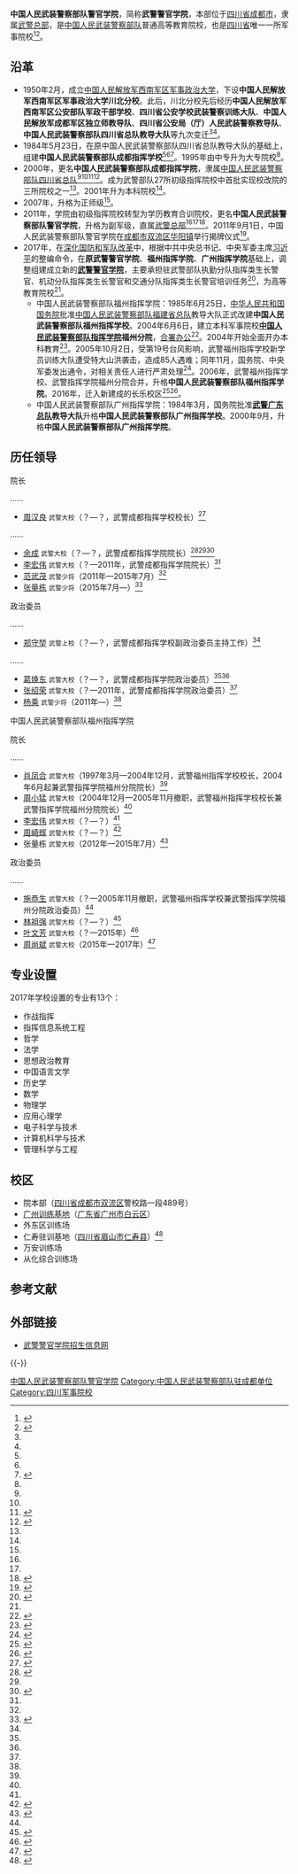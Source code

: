 {{高校
|名称    =中国人民武装警察部队警官学院
|外文名  =
|图像    =[[File:Chinese_People's_Armed_Police_Force_(CAPF)_cap_insignia.svg|200px]]
|图像说明=[[中华人民共和国人民警察警徽|人民武装警察帽徽]]
|校训    =
|建校    =2017年
|闭校    =
|类型    =武警军事高校
|校长    =
|院长    =
|头衔    =政治委员
|头衔者 =
|书记    =
|教师    =
|职工    =
|学生    =
|地址    ={{CHN}}[[四川省|四川省]][[成都市|成都市]][[双流区|双流区]]警校路一段489号
|校园环境=
|面积    =
|代表色  =
|隶属    =[[武警总部|武警总部]]
|邮编    =
|电话    =
|网站    ={{URL|http://www.wjcd.net}}
|标志    =
|脚注    =
}}

'''中国人民武装警察部队警官学院'''，简称'''武警警官学院'''，本部位于[[四川省|四川省]][[成都市|成都市]]，隶属[[武警总部|武警总部]]，是[[中国人民武装警察部队|中国人民武装警察部队]]普通高等教育院校，也是[[四川省|四川省]]唯一一所军事院校<ref name=jj>{{Cite web|url =http://www.wjcd.net|title =武警警官学院简介|author =|date =|publisher =武警警官学院招生信息网|language =|accessdate =2017-06-11|quote =|deadurl =yes|archiveurl =https://web.archive.org/web/20170612154950/http://www.wjcd.net/|archivedate =2017-06-12}}</ref><ref name=xunli>{{Cite web  |url =http://www.81.cn/jwgz/2017-06/09/content_7632781.htm  |title =2017军校巡礼第十三站：武警警官学院（附报考指南）  |author =  |date =2017-06-09  |publisher =中国军网  |language =  |accessdate =  |quote =  |archive-date =2020-11-04  |archive-url =https://web.archive.org/web/20201104124900/http://www.81.cn/jwgz/2017-06/09/content_7632781.htm  |dead-url =no  }}</ref>。

== 沿革 ==
*1950年2月，成立[[中国人民解放军西南军区军事政治大学|中国人民解放军西南军区军事政治大学]]，下设'''中国人民解放军西南军区军事政治大学川北分校'''。此后，川北分校先后经历'''中国人民解放军西南军区公安部队军政干部学校'''、'''四川省公安学校武装警察训练大队'''、'''中国人民解放军成都军区独立师教导队'''、'''四川省公安局（厅）人民武装警察教导队'''、'''中国人民武装警察部队四川省总队教导大队'''等九次变迁<ref name=jj/><ref name=xunli/>。
*1984年5月23日，在原中国人民武装警察部队四川省总队教导大队的基础上，组建'''中国人民武装警察部队成都指挥学校'''<ref name=jj/><ref name=xunli/><ref name=sichuan>{{Cite web |url = http://sichuan.scol.com.cn/cddt/20040528/2004528114516.htm |title = 武警成都指挥学院喜迎校庆二十周年 |author =  |date = 2004-05-28 |publisher = 四川在线 |language =  |accessdate =  |quote =  |archive-date = 2004-06-17 |archive-url = https://web.archive.org/web/20040617034224/http://sichuan.scol.com.cn/cddt/20040528/2004528114516.htm |dead-url = no }}</ref>。1995年由中专升为大专院校<ref name=zgjw/>。
*2000年，更名'''中国人民武装警察部队成都指挥学院'''，隶属[[中国人民武装警察部队四川省总队|中国人民武装警察部队四川省总队]]<ref name=jj/><ref name=xunli/><ref>{{cite web |title = 武警成都指挥学院：抗震救灾英雄集体 |url = http://www.cnr.cn/junshi/zgwj/jxll/200901/t20090115_505211156.html |publisher = 中广网 |accessdate = 2009-01-15 |archive-date = 2012-04-19 |archive-url = https://web.archive.org/web/20120419160541/http://www.cnr.cn/junshi/zgwj/jxll/200901/t20090115_505211156.html |dead-url = no }}</ref><ref>{{cite web |title = 武警成都指挥学院学员在遇难者墓地致哀 |url = http://news.sina.com.cn/c/p/2008-06-12/232715732875.shtml |publisher = 新浪 |date = 2008-06-12 |accessdate = 2011-03-10 |archive-date = 2020-11-04 |archive-url = https://web.archive.org/web/20201104153927/http://news.sina.com.cn/c/p/2008-06-12/232715732875.shtml |dead-url = no }}</ref>。成为武警部队27所初级指挥院校中首批实现校改院的三所院校之一<ref name=sichuan/>。2001年升为本科院校<ref name=zgjw/>。
*2007年，升格为正师级<ref name=zgjw/>。
*2011年，学院由初级指挥院校转型为学历教育合训院校，更名'''中国人民武装警察部队警官学院'''，升格为副军级，直属[[武警总部|武警总部]]<ref name=jj/><ref name=xunli/><ref name=zgjw>{{Cite web  |url =http://www.81.cn/rdzt/2014/0421bkjx/2015-05/07/content_6478327.htm  |title =武警警官学院简介  |author =  |date =2015-05-07  |publisher =中国军网  |language =  |accessdate =  |quote =  |archive-date =2020-11-04  |archive-url =https://web.archive.org/web/20201104170748/http://www.81.cn/rdzt/2014/0421bkjx/2015-05/07/content_6478327.htm  |dead-url =no  }}</ref>。2011年9月1日，中国人民武装警察部队警官学院在[[成都市|成都市]][[双流区|双流区]][[华阳街道|华阳镇]]举行揭牌仪式<ref name=sichchl>{{Cite web|url = http://local.newssc.org/system/2011093/001345184.html|title = 成都：武警警官学院在蓉正式揭牌成立|author = |date = 2011-09-03|publisher = 四川新闻网|language = |accessdate = |quote = |archive-url = https://web.archive.org/web/20120625065350/http://local.newssc.org/system/2011093/001345184.html|archive-date = 2012-06-25|dead-url = yes}}</ref>。
*2017年，在[[深化国防和军队改革|深化国防和军队改革]]中，根据中共中央总书记、中央军委主席[[习近平|习近平]]的整编命令，在'''原武警警官学院'''、'''福州指挥学院'''、'''广州指挥学院'''基础上，调整组建成立新的'''[[武警警官学院|武警警官学院]]'''，主要承担驻武警部队执勤分队指挥类生长警官、机动分队指挥类生长警官和交通分队指挥类生长警官培训任务<ref>{{cite web|title=2019军校招生简章第五站：武警警官学院|url=http://www.81.cn/201311jxjjh/2019-05/27/content_9514851.htm?from=singlemessage|publisher=中国军网|accessdate=2019-05-27|archive-date=2020-11-04|archive-url=https://web.archive.org/web/20201104073945/http://www.81.cn/201311jxjjh/2019-05/27/content_9514851.htm?from=singlemessage|dead-url=no}}</ref>，为高等教育院校<ref name=jj/>。
**中国人民武装警察部队福州指挥学院：1985年6月25日，[[中华人民共和国国务院|中华人民共和国国务院]]批准[[中国人民武装警察部队福建省总队|中国人民武装警察部队福建省总队]]教导大队正式改建'''中国人民武装警察部队福州指挥学校'''。2004年6月6日，建立本科军事院校'''[[中国人民武装警察部队指挥学院|中国人民武装警察部队指挥学院]]福州分院'''，[[合署办公|合署办公]]<ref name=shengji>{{Cite web |url = http://news.sina.com.cn/o/2004-09-12/13233647811s.shtml |title = 武警福州指挥学校升级 校长肖凤合7年梦想成真 |author =  |date = 2004-09-12 |publisher = 新浪 |language =  |accessdate =  |quote =  |archive-date = 2020-11-04 |archive-url = https://web.archive.org/web/20201104172536/http://news.sina.com.cn/o/2004-09-12/13233647811s.shtml |dead-url = no }}</ref>。2004年开始全面开办本科教育<ref>{{Cite web |url = http://www.mod.gov.cn/service/2008-06/02/content_4085912.htm |title = 武警福州指挥学院 |author =  |date = 2008-06-02 |publisher = 中华人民共和国国防部 |language =  |accessdate =  |quote =  |archive-date = 2019-01-23 |archive-url = https://web.archive.org/web/20190123213140/http://www.mod.gov.cn/service/2008-06/02/content_4085912.htm |dead-url = no }}</ref>。2005年10月2日，受第19号台风影响，武警福州指挥学校新学员训练大队遭受特大山洪袭击，造成85人遇难；同年11月，国务院、中央军委发出通令，对相关责任人进行严肃处理<ref name=chuli>{{Cite web |url = http://news.xinhuanet.com/mil/2005-11/13/content_3774138.htm |title = 国务院、中央军委严肃处理福州指挥学校责任人 |author =  |date = 2005-11-13 |publisher = 新华网 |language =  |accessdate =  |quote =  |archive-date = 2005-12-01 |archive-url = https://web.archive.org/web/20051201133010/http://news.xinhuanet.com/mil/2005-11/13/content_3774138.htm |dead-url = no }}</ref>。2006年，武警福州指挥学校、武警指挥学院福州分院合并，升格'''中国人民武装警察部队福州指挥学院'''。2016年，迁入新建成的长乐校区<ref>{{Cite web |url = http://wj.81.cn/content/2017-01/22/content_7462443.htm |title = 武警福州指挥学院 |author =  |date = 2017-01-22 |publisher = 军报记者 |language =  |accessdate =  |quote =  |archive-date = 2019-01-23 |archive-url = https://web.archive.org/web/20190123213140/http://wj.81.cn/content/2017-01/22/content_7462443.htm |dead-url = no }}</ref><ref>{{Cite web |url = http://fj.people.com.cn/fuzhou/n/2015/0731/c354243-25785599.html |title = 武警福州指挥学院长乐校区将于今年9月投用 |author =  |date = 2015-07-31 |publisher = 人民网 |language =  |accessdate =  |quote =  |archive-date = 2019-01-23 |archive-url = https://web.archive.org/web/20190123213140/http://fj.people.com.cn/fuzhou/n/2015/0731/c354243-25785599.html |dead-url = no }}</ref>。
**中国人民武装警察部队广州指挥学院：1984年3月，国务院批准'''[[中国人民武装警察部队广东省总队|武警广东总队]]教导大队'''升格'''中国人民武装警察部队广州指挥学校'''。2000年9月，升格'''中国人民武装警察部队广州指挥学院'''。

==历任领导==
{{col-begin}}
{{col-2}}
;院长

……
*[[周汉良|周汉良]] <small>武警大校</small>（？—？，武警成都指挥学校校长）<ref name=daxiao>{{Cite web  |url =http://www.gov.cn/xxgk/pub/govpublic/mrlm/201103/t20110325_63748.html  |title =国务院、中央军委授予中国人民武装警察部队高文远等四百四十一人大校警衔、张振远等二千二百六十一人武警上校警衔命令（国发〔1989〕8号）  |author =  |date =1989-01-21  |publisher =中国政府网  |language =  |accessdate =  |quote =  |archive-date =2017-08-31  |archive-url =https://web.archive.org/web/20170831002504/http://www.gov.cn/xxgk/pub/govpublic/mrlm/201103/t20110325_63748.html  |dead-url =no  }}</ref>
……
*[[余成|余成]] <small>武警大校</small>（？—？，武警成都指挥学院院长）<ref name=aba>{{Cite web|url =  http://www.tobaccochina.com/news/China/society/20087/20087211641_310656.shtml|title =  四川阿坝局亲切慰问武警成都指挥学院抗震救灾一线官兵|author =  |date =  2008-07-03|publisher =  烟草在线|language =  |accessdate =  |quote =  |archive-date =  2019-05-12|archive-url =  https://web.archive.org/web/20190512012651/http://www.tobaccochina.com/news/China/society/20087/20087211641_310656.shtml|dead-url =  no}}</ref><ref name=sichuan/><ref>{{Cite web |url = http://news.163.com/06/1126/07/30RD90NV0001124J.html |title = 长漂英雄20年后再聚首 |author =  |date = 2006-11-26 |publisher = 网易 |language =  |accessdate =  |quote =  |archive-url = https://web.archive.org/web/20190123213139/http://news.163.com/06/1126/07/30RD90NV0001124J.html |archive-date = 2019-01-23 |dead-url = yes }}</ref>
*[[李宏伟|李宏伟]] <small>武警大校</small>（？—2011年，武警成都指挥学院院长）<ref name=sichchl/>
*[[范武茂|范武茂]] <small>武警少将</small>（2011年—2015年7月）<ref name=sichchl/>
*[[张量栋|张量栋]] <small>武警少将</small>（2015年7月—）<ref>{{cite web|title=武警警官学院主官调整 张量栋任院长|url=http://renshi.people.com.cn/n/2015/0715/c139617-27307430.html|publisher=人民网|date=2015-07-15|accessdate=2016-09-06|archive-date=2020-11-04|archive-url=https://web.archive.org/web/20201104150609/http://renshi.people.com.cn/n/2015/0715/c139617-27307430.html|dead-url=no}}</ref>

{{col-2}}
;政治委员

……
*[[郑守堃|郑守堃]] <small>武警上校</small>（？—？，武警成都指挥学校副政治委员主持工作）<ref name=daxiao/>
……
*[[葛焕东|葛焕东]] <small>武警大校</small>（？—？，武警成都指挥学院政治委员）<ref name=aba/><ref name=sichuan/>
*[[张绍荣|张绍荣]] <small>武警大校</small>（？—2011年，武警成都指挥学院政治委员）<ref name=sichchl/>
*[[杨乘|杨乘]] <small>武警少将</small>（2011年—）<ref name=sichchl/>
{{col-end}}

;中国人民武装警察部队福州指挥学院
{{col-begin}}
{{col-2}}
;院长

……
*[[肖凤合|肖凤合]] <small>武警大校</small>（1997年3月—2004年12月，武警福州指挥学校校长，2004年6月起兼武警指挥学院福州分院院长）<ref name=shengji/>
*[[周小猛|周小猛]] <small>武警大校</small>（2004年12月—2005年11月撤职，武警福州指挥学校校长兼武警指挥学院福州分院院长）<ref name=chuli/>
*[[李宏伟|李宏伟]] <small>武警大校</small>（？—？）<ref name=xizang/>
*[[周崎辉|周崎辉]] <small>武警大校</small>（？—？）<ref>{{Cite web|url =http://www.fj.xinhuanet.com/nnews/2010-06/29/content_20195026.htm|title =武警福建总队赴闽北抗洪救灾一线党员剪影|author =|date =2010-06-29|publisher =新华网|language =|accessdate =|quote =}}{{dead link|date=2017年11月 |bot=InternetArchiveBot |fix-attempted=yes }}</ref>
*张量栋 <small>武警大校</small>（2012年—2015年7月）<ref>{{Cite web |url = http://www.huaxia.com/thjq/jsxw/dl/2013/01/3158813.html?ejnc5 |title = 武警福州指挥学院提升国防生任职能力 |author =  |date = 2013-01-08 |publisher = 华夏经纬网 |language =  |accessdate =  |quote =  |archive-date = 2019-05-11 |archive-url = https://web.archive.org/web/20190511082054/http://www.huaxia.com/thjq/jsxw/dl/2013/01/3158813.html?ejnc5 |dead-url = no }}</ref>

{{col-2}}
; 政治委员

……
*[[施恭生|施恭生]] <small>武警大校</small>（？—2005年11月撤职，武警福州指挥学校兼武警指挥学院福州分院政治委员）<ref name=chuli/>
*[[林祖强|林祖强]] <small>武警大校</small>（？—？）<ref name=xizang>{{Cite web|url = http://mil.fjsen.com/2009-07/08/content_2014573.htm|title = 武警福州指挥学院两学员主动申请去西藏|author = |date = 2009-07-08|publisher = 福建国防教育网|language = |accessdate = |quote = |archive-url = https://web.archive.org/web/20151220011602/http://mil.fjsen.com/2009-07/08/content_2014573.htm|archive-date = 2015-12-20|dead-url = yes}}</ref>
*[[叶文芳|叶文芳]] <small>武警大校</small>（？—2015年）<ref>{{Cite web |url = http://finance.china.com.cn/roll/20130422/1406093.shtml |title = 武警福州指挥学院 严抓首长机关训练 |author =  |date = 2013-04-22 |publisher = 中国网 |language =  |accessdate =  |quote =  |archive-date = 2020-11-04 |archive-url = https://web.archive.org/web/20201104083753/http://finance.china.com.cn/roll/20130422/1406093.shtml |dead-url = no }}</ref>
*[[周尚斌|周尚斌]] <small>武警大校</small>（2015年—2017年）<ref>{{Cite web  |url =http://www.81.cn/jwgz/2016-07/10/content_7145234_2.htm  |title =精品课教员为何遭冷遇?看这所军校如何破解难题  |author =  |date =2016-07-10  |publisher =中国军网  |language =  |accessdate =  |quote =  |archive-date =2017-08-30  |archive-url =https://web.archive.org/web/20170830235105/http://www.81.cn/jwgz/2016-07/10/content_7145234_2.htm  |dead-url =no  }}</ref>
{{col-end}}

== 专业设置 ==
2017年学校设置的专业有13个：
{{Div col}}
*作战指挥
*指挥信息系统工程
*哲学
*法学
*思想政治教育
*中国语言文学
*历史学
*数学
*物理学
*应用心理学
*电子科学与技术
*计算机科学与技术
*管理科学与工程
{{Div col end}}

==校区==
*院本部（[[四川省|四川省]][[成都市|成都市]][[双流区|双流区]]警校路一段489号）
*[[中国人民武装警察部队警官学院广州训练基地|广州训练基地]]（[[广东省|广东省]][[广州市|广州市]][[白云区_(广州市)|白云区]]）
*外东区训练场
*仁寿驻训基地（[[四川省|四川省]][[眉山市|眉山市]][[仁寿县|仁寿县]]）<ref>{{Cite web |url = http://sichuan.scol.com.cn/msxw/content/2013-10/22/content_6256262.htm?node=957 |title = 中国武警警官学院第二校区落户仁寿 |author =  |date = 2013-10-22 |publisher = 四川在线 |language =  |accessdate =  |quote =  |archive-date = 2019-05-13 |archive-url = https://web.archive.org/web/20190513063050/https://sichuan.scol.com.cn/msxw/content/2013-10/22/content_6256262.htm?node=957 |dead-url = no }}</ref>
*万安训练场
*从化综合训练场

== 参考文献 ==
{{Reflist|30em}}

==外部链接==
*[https://web.archive.org/web/20170612154950/http://www.wjcd.net/ 武警警官学院招生信息网]

{{-}}
{{武警院校|nocat}}
{{四川高等院校|nocat}}
[[Category:中国人民武装警察部队警官学院|]]
[[Category:中国人民武装警察部队驻成都单位|Category:中国人民武装警察部队驻成都单位]]
[[Category:四川军事院校|Category:四川军事院校]]